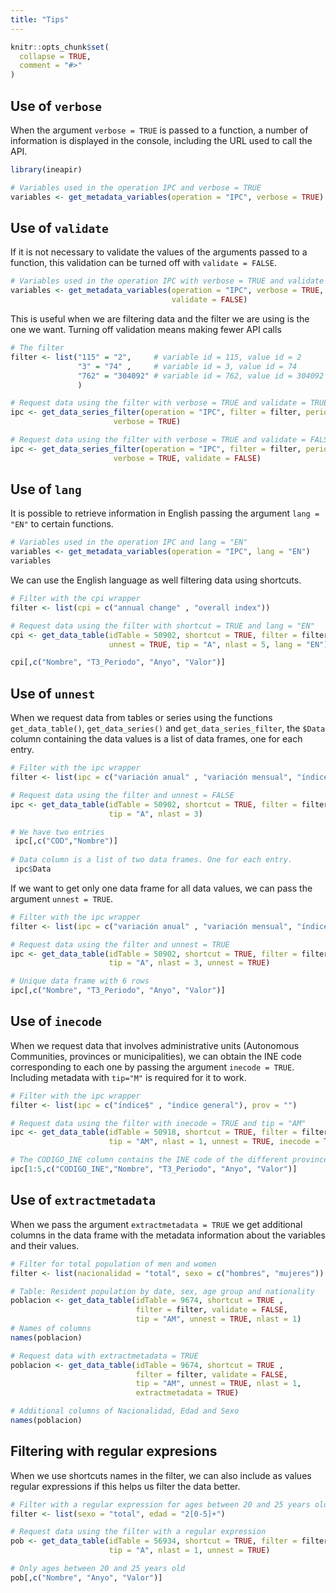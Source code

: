 ```yaml
---
title: "Tips"
---
```


```r
knitr::opts_chunk$set(
  collapse = TRUE,
  comment = "#>"
)
```

## Use of `verbose`

When the argument `verbose = TRUE` is passed to a function, a number of 
information is displayed in the console, including the URL used to call the API.

```r
library(ineapir)

# Variables used in the operation IPC and verbose = TRUE
variables <- get_metadata_variables(operation = "IPC", verbose = TRUE)
```

## Use of `validate`
If it is not necessary to validate the values of the arguments passed to a
function, this validation can be turned off with `validate = FALSE`.

```r
# Variables used in the operation IPC with verbose = TRUE and validate = FALSE
variables <- get_metadata_variables(operation = "IPC", verbose = TRUE,
                                    validate = FALSE)
```

This is useful when we are filtering data and the filter we are using is
the one we want. Turning off validation means making fewer API calls

```r
# The filter 
filter <- list("115" = "2",     # variable id = 115, value id = 2
               "3" = "74" ,     # variable id = 3, value id = 74
               "762" = "304092" # variable id = 762, value id = 304092
               )

# Request data using the filter with verbose = TRUE and validate = TRUE
ipc <- get_data_series_filter(operation = "IPC", filter = filter, period = 1,
                       verbose = TRUE)

# Request data using the filter with verbose = TRUE and validate = FALSE
ipc <- get_data_series_filter(operation = "IPC", filter = filter, period = 1,
                       verbose = TRUE, validate = FALSE)
```

## Use of `lang`
It is possible to retrieve information in English passing the argument
`lang = "EN"` to certain functions.

```r
# Variables used in the operation IPC and lang = "EN"
variables <- get_metadata_variables(operation = "IPC", lang = "EN")
variables
```


We can use the English language as well filtering data using shortcuts.

```r
# Filter with the cpi wrapper
filter <- list(cpi = c("annual change" , "overall index"))

# Request data using the filter with shortcut = TRUE and lang = "EN"
cpi <- get_data_table(idTable = 50902, shortcut = TRUE, filter = filter,
                      unnest = TRUE, tip = "A", nlast = 5, lang = "EN")

cpi[,c("Nombre", "T3_Periodo", "Anyo", "Valor")]
```

## Use of `unnest`
When we request data from tables or series using the functions
`get_data_table()`, `get_data_series()` and `get_data_series_filter`, the
`$Data` column containing the data values is a list of data frames, one for each
 entry.

```r
# Filter with the ipc wrapper
filter <- list(ipc = c("variación anual" , "variación mensual", "índice general"))

# Request data using the filter and unnest = FALSE
ipc <- get_data_table(idTable = 50902, shortcut = TRUE, filter = filter,
                      tip = "A", nlast = 3)

# We have two entries
 ipc[,c("COD","Nombre")]
 
# Data column is a list of two data frames. One for each entry. 
 ipc$Data
```

If we want to get only one data frame for all data values, we can pass
the argument `unnest = TRUE`.

```r
# Filter with the ipc wrapper
filter <- list(ipc = c("variación anual" , "variación mensual", "índice general"))

# Request data using the filter and unnest = TRUE
ipc <- get_data_table(idTable = 50902, shortcut = TRUE, filter = filter,
                      tip = "A", nlast = 3, unnest = TRUE)

# Unique data frame with 6 rows
ipc[,c("Nombre", "T3_Periodo", "Anyo", "Valor")]
```

## Use of `inecode`
When we request data that involves administrative units (Autonomous Communities,
provinces or municipalities), we can obtain the INE code corresponding to each
one by passing the argument `inecode = TRUE`. Including metadata with `tip="M"`
is required for it to work.

```r
# Filter with the ipc wrapper
filter <- list(ipc = c("índice$" , "índice general"), prov = "")

# Request data using the filter with inecode = TRUE and tip = "AM"
ipc <- get_data_table(idTable = 50918, shortcut = TRUE, filter = filter,
                      tip = "AM", nlast = 1, unnest = TRUE, inecode = TRUE)

# The CODIGO_INE column contains the INE code of the different provinces
ipc[1:5,c("CODIGO_INE","Nombre", "T3_Periodo", "Anyo", "Valor")]
```

## Use of `extractmetadata`
When we pass the argument `extractmetadata = TRUE` we get additional columns in
the data frame with the metadata information about the variables and their values.

```r
# Filter for total population of men and women 
filter <- list(nacionalidad = "total", sexo = c("hombres", "mujeres"))

# Table: Resident population by date, sex, age group and nationality
poblacion <- get_data_table(idTable = 9674, shortcut = TRUE ,
                            filter = filter, validate = FALSE, 
                            tip = "AM", unnest = TRUE, nlast = 1)
# Names of columns
names(poblacion)

# Request data with extractmetadata = TRUE
poblacion <- get_data_table(idTable = 9674, shortcut = TRUE ,
                            filter = filter, validate = FALSE, 
                            tip = "AM", unnest = TRUE, nlast = 1,
                            extractmetadata = TRUE)

# Additional columns of Nacionalidad, Edad and Sexo
names(poblacion)
```

## Filtering with regular expresions
When we use shortcuts names in the filter, we can also include as values
regular expressions if this helps us filter the data better.

```r
# Filter with a regular expression for ages between 20 and 25 years old
filter <- list(sexo = "total", edad = "2[0-5]+")

# Request data using the filter with a regular expression
pob <- get_data_table(idTable = 56934, shortcut = TRUE, filter = filter,
                      tip = "A", nlast = 1, unnest = TRUE)

# Only ages between 20 and 25 years old
pob[,c("Nombre", "Anyo", "Valor")]
```


